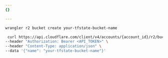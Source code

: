 ```yaml
---
{}

---
```



<Tabs> <TabItem label="Wrangler">

```sh
wrangler r2 bucket create your-tfstate-bucket-name
```

</TabItem> <TabItem label="API">

```bash
 curl https://api.cloudflare.com/client/v4/accounts/{account_id}/r2/buckets \
--header "Authorization: Bearer <API_TOKEN>" \
--header "Content-Type: application/json" \
--data '{"name": "your-tfstate-bucket-name"}'
```

</TabItem> </Tabs>
